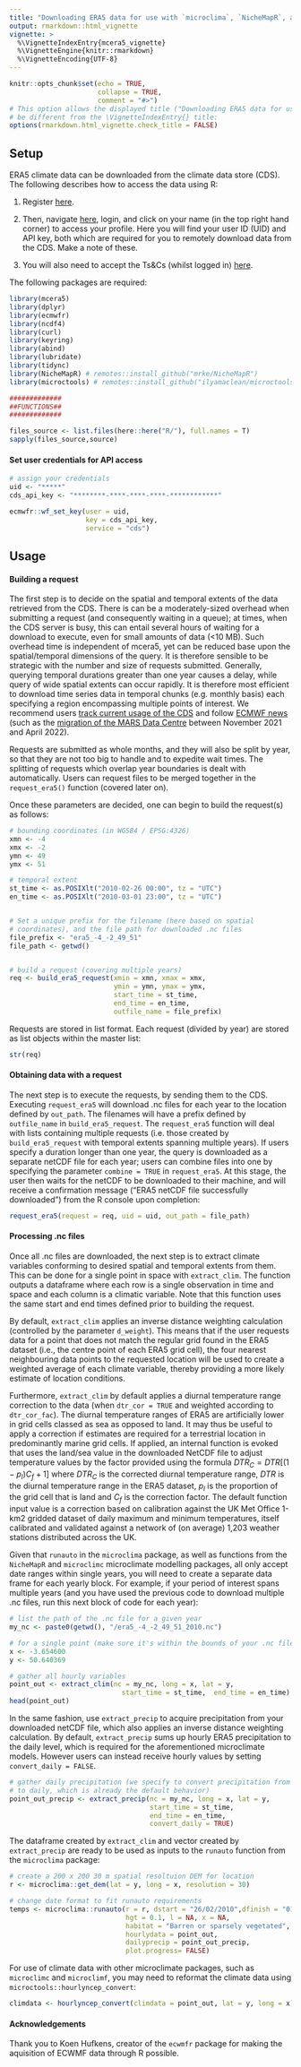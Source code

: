 ```yaml
---
title: "Downloading ERA5 data for use with `microclima`, `NicheMapR`, and other microclimate packages"
output: rmarkdown::html_vignette
vignette: >
  %\VignetteIndexEntry{mcera5_vignette}
  %\VignetteEngine{knitr::rmarkdown}
  %\VignetteEncoding{UTF-8}
---
```


```r
knitr::opts_chunk$set(echo = TRUE,
                      collapse = TRUE,
                      comment = "#>")
# This option allows the displayed title ("Downloading ERA5 data for use...") to
# be different from the \VignetteIndexEntry{} title:
options(rmarkdown.html_vignette.check_title = FALSE)
```

## Setup

ERA5 climate data can be downloaded from the climate data store (CDS). The 
following describes how to access the data using R:

1) Register [here](https://cds.climate.copernicus.eu/user/register). 

2) Then, navigate [here](https://cds.climate.copernicus.eu/), login, and click on 
your name (in the top right hand corner) to access your profile. Here you will 
find your user ID (UID) and API key, both which are required for you to remotely 
download data from the CDS. Make a note of these.  

3) You will also need to accept the Ts&Cs (whilst logged in) [here](https://cds.climate.copernicus.eu/cdsapp/#!/terms/licence-to-use-copernicus-products).

The following packages are required:
```r
library(mcera5)
library(dplyr)
library(ecmwfr)
library(ncdf4)
library(curl)
library(keyring)
library(abind)
library(lubridate)
library(tidync)
library(NicheMapR) # remotes::install_github("mrke/NicheMapR")
library(microctools) # remotes::install_github("ilyamaclean/microctools")
```

```r
#############
##FUNCTIONS##
#############

files_source <- list.files(here::here("R/"), full.names = T)
sapply(files_source,source)
```

#### Set user credentials for API access

```r
# assign your credentials
uid <- "*****"
cds_api_key <- "********-****-****-****-************"

ecmwfr::wf_set_key(user = uid,
                   key = cds_api_key,
                   service = "cds")
```

## Usage

#### Building a request

The first step is to decide on the spatial and temporal extents of the data retrieved from the CDS. There is can be a moderately-sized overhead when submitting a request (and consequently waiting in a queue); at times, when the CDS server is busy, this can entail several hours of waiting for a download to execute, even for small amounts of data (<10 MB). Such overhead time is independent of mcera5, yet can be reduced base upon the spatial/temporal dimensions of the query. It is therefore sensible to be strategic with the number and size of requests submitted. Generally, querying temporal durations greater than one year causes a delay, while query of wide spatial extents can occur rapidly. It is therefore most efficient to download time series data in temporal chunks (e.g. monthly basis) each specifying a region encompassing multiple points of interest. We recommend users [track current usage of the CDS](https://cds.climate.copernicus.eu/live/queue) and follow [ECMWF news](https://confluence.ecmwf.int/#all-updates) (such as the [migration of the MARS Data Centre](https://confluence.ecmwf.int/display/BONDUSER/Data+Centre+Migration+to+Bologna+-+User+Space+Home) between November 2021 and April 2022).

Requests are submitted as whole months, and they will also be split by year, so that they are not too big to handle and to expedite wait times. The splitting of requests which overlap year boundaries is dealt with automatically. Users can request files to be merged together in the `request_era5()` function (covered later on). 

Once these parameters are decided, one can begin to build the request(s) as follows:

```r

# bounding coordinates (in WGS84 / EPSG:4326)
xmn <- -4
xmx <- -2
ymn <- 49
ymx <- 51

# temporal extent
st_time <- as.POSIXlt("2010-02-26 00:00", tz = "UTC")
en_time <- as.POSIXlt("2010-03-01 23:00", tz = "UTC")


# Set a unique prefix for the filename (here based on spatial
# coordinates), and the file path for downloaded .nc files
file_prefix <- "era5_-4_-2_49_51"
file_path <- getwd()


# build a request (covering multiple years)
req <- build_era5_request(xmin = xmn, xmax = xmx, 
                          ymin = ymn, ymax = ymx,
                          start_time = st_time,
                          end_time = en_time,
                          outfile_name = file_prefix)
```

Requests are stored in list format. Each request (divided by year) are stored as list
objects within the master list:

```r
str(req)
```

#### Obtaining data with a request

The next step is to execute the requests, by sending them to the CDS. Executing `request_era5` will download .nc files for each year to the location defined by `out_path`. The filenames will have a prefix defined by `outfile_name` in `build_era5_request`. The `request_era5` function will deal with lists containing multiple requests (i.e. those created by `build_era5_request` with temporal extents spanning multiple years). If users specify a duration longer than one year, the query is downloaded as a separate netCDF file for each year; users can combine files into one by specifying the parameter `combine = TRUE` in `request_era5`. At this stage, the user then waits for the netCDF to be downloaded to their machine, and will receive a confirmation message ("ERA5 netCDF file successfully downloaded") from the R console upon completion:

```r
request_era5(request = req, uid = uid, out_path = file_path)
```

#### Processing .nc files


Once all .nc files are downloaded, the next step is to extract climate variables conforming to desired spatial and temporal extents from them. This can be done for a single point in space with `extract_clim`. The function outputs a dataframe where each row is a single observation in time and space and each column is a climatic variable. Note that this function uses the same start and end times defined prior to building the request.  

By default, `extract_clim` applies an inverse distance weighting calculation (controlled by the parameter `d_weight`). This means that if the user requests data for a point that does not match the regular grid found in the ERA5 dataset (i.e., the centre point of each ERA5 grid cell), the four nearest neighbouring data points to the requested location will be used to create a weighted average of each climate variable, thereby providing a more likely estimate of location conditions. 

Furthermore, `extract_clim` by default applies a diurnal temperature range correction to the data (when `dtr_cor = TRUE` and weighted according to `dtr_cor_fac`). The diurnal temperature ranges of ERA5 are artificially lower in grid cells classed as sea as opposed to land. It may thus be useful to apply a correction if estimates are required for a terrestrial location in predominantly marine grid cells. If applied, an internal function is evoked that uses the land/sea value in the downloaded NetCDF file to adjust temperature values by the factor provided using the formula $DTR_C=DTR[(1-p_l ) C_f+1]$ where $DTR_C$ is the corrected diurnal temperature range, $DTR$ is the diurnal temperature range in the ERA5 dataset, $p_l$ is the proportion of the grid cell that is land and $C_f$ is the correction factor. The default function input value is a correction based on calibration against the UK Met Office 1-km2 gridded dataset of daily maximum and minimum temperatures, itself calibrated and validated against a network of (on average) 1,203 weather stations distributed across the UK. 

Given that `runauto` in the `microclima` package, as well as functions from the `NicheMapR` and `microclimc` microclimate modelling packages, all only accept date ranges within single years, you will need to create a separate data frame for each yearly block. For example, if your period of interest spans multiple years (and you have used the previous code to download multiple .nc files, run this next block of code for each year):

```r
# list the path of the .nc file for a given year
my_nc <- paste0(getwd(), "/era5_-4_-2_49_51_2010.nc")

# for a single point (make sure it's within the bounds of your .nc file)
x <- -3.654600
y <- 50.640369

# gather all hourly variables
point_out <- extract_clim(nc = my_nc, long = x, lat = y,
                            start_time = st_time,  end_time = en_time)
head(point_out)
```



In the same fashion, use `extract_precip` to acquire precipitation from your downloaded netCDF file, which also applies an inverse distance weighting calculation. By default, `extract_precip` sums up hourly ERA5 precipitation to the daily level, which is required for the aforementioned microclimate models. However users can instead receive hourly values by setting `convert_daily = FALSE`. 

```r
# gather daily precipitation (we specify to convert precipitation from hourly
# to daily, which is already the default behavior)
point_out_precip <- extract_precip(nc = my_nc, long = x, lat = y,
                                   start_time = st_time,  
                                   end_time = en_time,
                                   convert_daily = TRUE)
```

The dataframe created by `extract_clim` and vector created by `extract_precip` are ready to be used as inputs to the `runauto` function from the `microclima` package:

```r
# create a 200 x 200 30 m spatial resoltuion DEM for location
r <- microclima::get_dem(lat = y, long = x, resolution = 30)

# change date format to fit runauto requirements
temps <- microclima::runauto(r = r, dstart = "26/02/2010",dfinish = "01/03/2010", 
                             hgt = 0.1, l = NA, x = NA, 
                             habitat = "Barren or sparsely vegetated",
                             hourlydata = point_out, 
                             dailyprecip = point_out_precip, 
                             plot.progress= FALSE)
```

For use of climate data with other microclimate packages, such as `microclimc` and `microclimf`, you may need to reformat the climate data using `microctools::hourlyncep_convert`:

```r
climdata <- hourlyncep_convert(climdata = point_out, lat = y, long = x)
```


#### Acknowledgements

Thank you to Koen Hufkens, creator of the `ecwmfr` package for making the aquisition of ECWMF data through R possible. 
